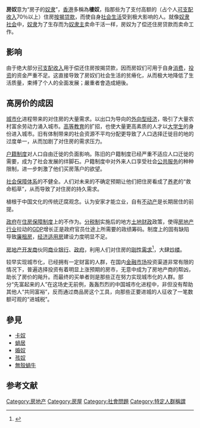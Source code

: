 {{redirect2|樓奴|同名電視劇|樓奴 (電視劇)}}
{{original research}}
{{globalize|time=2013-10-22T23:30:31+00:00}}
'''房奴'''意为“房子的[[奴隶|奴隶]]”，[[香港|香港]]多稱為'''樓奴'''，指那些为了支付高额的（占个人[[可支配收入|可支配收入]]70％以上）住房[[按揭|按揭]][[贷款|贷款]]，而使自身[[社会生活|社会生活]]受到极大影响的人。就像[[奴隶社会|奴隶社会]]中，[[奴隶|奴隶]]为了生存而为[[奴隶主|奴隶主]]卖命干活一样，房奴为了偿还住房贷款而卖命工作。

== 影响 ==
由于绝大部分[[可支配收入|可支配收入]]用于偿还住房按揭贷款，因而房奴们可用于自身[[消费|消费]]，[[投资|投资]]的资金严重不足。这直接导致了房奴们社会生活的贫瘠化，从而极大地降低了生活质量，束缚了个人的全面发展；嚴重者會造成絕後。

== 高房价的成因 ==
[[城镇化|城市化]]进程带来的对住房的大量需求。以出口为导向的[[外向型经济|外向型经济]]，吸引了大量农村富余劳动力涌入城市。[[高等教育|高等教育]]的扩招，也使大量更高素质的人才以[[大学生|大学生]]的身份进入城市。旧有体制带来的社会资源不平均分配更导致了人口选择迁徙目的地的过度单一，从而加剧了对住房的需求压力。

[[户籍制度|户籍制度]]对人口自由迁徙的负面影响。陈旧的户籍制度已经严重不适应人口迁徙的需要，成为了社会发展的绊脚石。户籍制度中对外来人口享受社会[[公共服务|公共服务]]的种种限制，进一步刺激了他们买房落户的欲望。

[[社会保障|社会保障体系]]的不健全。人们对未来的不确定预期让他们把住房看成了[[养老|养老]]的“救命稻草”，从而导致了对住房的持久需求。

植根于中国文化的传统迂腐观念。认为安家才能立业，自有[[不动产|不动产]]是长期居住的前提。

[[政府|政府]]在[[住房保障|住房保障制度]]上的不作为。[[中国1994年税制改革|分税制]]实施后的地方[[土地财政|土地财政]]政策，使得[[房地产行业|房地产行业]]拉动的[[GDP|GDP]]增长正是政府官员仕途上所需要的政绩筹码。制度上的固有缺陷导致[[廉租房|廉租房]]，[[经济适用房|经济适用房]]建设力度明显不足。

[[房地产|房地产]][[开发商|开发商]]伙同[[商业银行|商业银行]]、[[政府|政府]]，利用人们对住房的[[刚性需求|刚性需求]]<ref>{{cite web |url=http://finance.sina.com.cn/review/20091209/15267079402.shtml |title=存档副本 |accessdate=2010-03-12  |archive-url=https://web.archive.org/web/20091213104336/http://finance.sina.com.cn/review/20091209/15267079402.shtml |archive-date=2009-12-13 |dead-url=yes }}</ref>，大肆[[炒楼|炒楼]]。

较早实现城市化，已经拥有一定财富的人群，在国内[[金融市场|金融市场]]投资渠道非常有限的情况下，普遍选择投资有着明显上涨预期的房市，无意中成为了房地产商的帮凶，助长了房价的飚升。而最终的买单者则是那些正在努力实现城市化的人群。部分“先富起来的人”在这场史无前例，轰轰烈烈的中国城市化进程中，非但没有帮助其他人“共同富裕”，反而通过商品房这个工具，向那些正要进城的人征收了一笔数额可观的“进城税”。

== 參見 ==
* [[卡奴|卡奴]]
* [[蝸居|蝸居]]
* [[婚奴|婚奴]]
* [[孩奴|孩奴]]
* [[無殼蝸牛|無殼蝸牛]]

== 参考文献==
{{Reflist}}

[[Category:房地产|Category:房地产]]
[[Category:房屋|Category:房屋]]
[[Category:社會問題|Category:社會問題]]
[[Category:特定人群稱謂|Category:特定人群稱謂]]